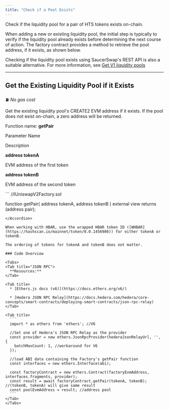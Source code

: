```yaml
---
title: "Check if a Pool Exists"
---
```


Check if the liquidity pool for a pair of HTS tokens exists on-chain.

When adding a new or existing liquidity pool, the initial step is typically to verify if the liquidity pool already exists before determining the next course of action. The factory contract provides a method to retrieve the pool address, if it exists, as shown below.

Checking if the liquidity pool exists using SaucerSwap's REST API is also a suitable alternative. For more information, see [Get V1 liquidity pools](/developer/saucerswap-v1/liquidity-operations/fetch-all-pools)

***

## Get the Existing Liquidity Pool if it Exists

⛽ *No gas cost*

Get the existing liquidity pool's CREATE2 EVM address if it exists. If the pool does not exist on-chain, a zero address will be returned.

Function name: **getPair**

Parameter Name

Description

**address tokenA**

EVM address of the first token

**address tokenB**

EVM address of the second token

<Accordion title="Solidity Interface">
  ```
  //IUniswapV2Factory.sol

  function getPair(
    address tokenA,
    address tokenB
  ) external view returns (address pair);
  ```
</Accordion>

When working with HBAR, use the wrapped HBAR token ID ([WHBAR](https://hashscan.io/mainnet/token/0.0.1456986)) for either tokenA or tokenB.

The ordering of tokens for tokenA and tokenB does not matter.

### Code Overview

<Tabs>
  <Tab title="JSON RPC">
    **Resources:**
  </Tab>

  <Tab title>
    * [Ethers.js docs (v6)](https://docs.ethers.org/v6/)

    * [Hedera JSON RPC Relay](https://docs.hedera.com/hedera/core-concepts/smart-contracts/deploying-smart-contracts/json-rpc-relay)
  </Tab>

  <Tab title>
    ```
    import * as ethers from 'ethers'; //V6

    //Set one of Hedera's JSON RPC Relay as the provider
    const provider = new ethers.JsonRpcProvider(hederaJsonRelayUrl, '', {
      batchMaxCount: 1, //workaround for V6
    });

    //load ABI data containing the Factory's getPair function
    const interfaces = new ethers.Interface(abi);

    const factoryContract = new ethers.Contract(factoryEvmAddress, interfaces.fragments, provider);
    const result = await factoryContract.getPair(tokenA, tokenB); //(tokenB, tokenA) will give same result
    const poolEvmAddress = result; //address pool
    ```
  </Tab>
</Tabs>
